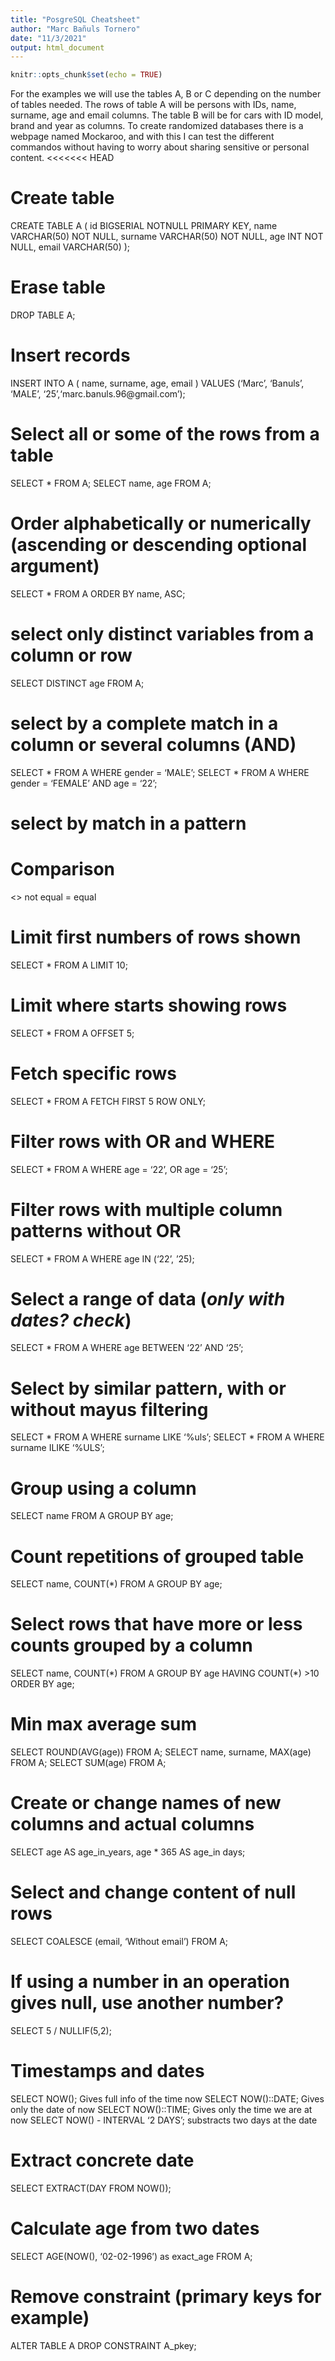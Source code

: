 ```yaml
---
title: "PosgreSQL Cheatsheet"
author: "Marc Bañuls Tornero"
date: "11/3/2021"
output: html_document
---
```


```r
knitr::opts_chunk$set(echo = TRUE)
```

For the examples we will use the tables A, B or C depending on the number of tables needed. The rows of table A will be persons with IDs, name, surname, age and email columns. The table B will be for cars with ID model, brand and year as columns. To create randomized databases there is a webpage named Mockaroo, and with this I can test the different commandos without having to worry about sharing sensitive or personal content.
<<<<<<< HEAD


# Create table
CREATE TABLE A (
id BIGSERIAL NOTNULL PRIMARY KEY,
name VARCHAR(50) NOT NULL,
surname VARCHAR(50) NOT NULL,
age INT NOT NULL,
email VARCHAR(50)
);

# Erase table
DROP TABLE A;

# Insert records
INSERT INTO A (
name,
surname,
age,
email
)
VALUES ('Marc', 'Banuls', 'MALE', '25','marc.banuls.96@gmail.com');


# Select all or some of the rows from a table
SELECT * FROM A;
SELECT name, age FROM A;

# Order alphabetically or numerically (ascending or descending optional argument)
SELECT * FROM A ORDER BY name, ASC;

# select only distinct variables from a column or row
SELECT DISTINCT age FROM A;

# select by a complete match in a column or several columns (AND)
SELECT * FROM A WHERE gender = 'MALE';
SELECT * FROM A WHERE gender = 'FEMALE' AND age = '22';

# select by match in a pattern

# Comparison
<> not equal
= equal

# Limit first numbers of rows shown
SELECT * FROM A LIMIT 10;

# Limit where starts showing rows
SELECT * FROM A OFFSET 5;

# Fetch specific rows
SELECT * FROM A FETCH FIRST 5 ROW ONLY;

# Filter rows with OR and WHERE
SELECT * FROM A WHERE age = '22', OR age = '25';

# Filter rows with multiple column patterns without OR
SELECT * FROM A WHERE age IN ('22', '25);

# Select a range of data (*only with dates? check*)
SELECT * FROM A WHERE age BETWEEN '22' AND '25';

# Select by similar pattern, with or without mayus filtering
SELECT * FROM A WHERE surname LIKE '%uls';
SELECT * FROM A WHERE surname ILIKE '%ULS';

# Group using a column
SELECT name FROM A GROUP BY age;

# Count repetitions of grouped table
SELECT name, COUNT(*) FROM A GROUP BY age;

# Select rows that have more or less counts grouped by a column
SELECT name, COUNT(\*) FROM A GROUP BY  age HAVING COUNT(\*) >10  ORDER BY age;

# Min max average sum
SELECT ROUND(AVG(age)) FROM A;
SELECT name, surname, MAX(age) FROM A;
SELECT SUM(age) FROM A;

# Create or change names of new columns and actual columns
SELECT age AS age_in_years, age * 365 AS age_in days;

# Select and change content of null rows
SELECT COALESCE (email, 'Without email') FROM A;

# If using a number in an operation gives null, use another number?
SELECT 5 / NULLIF(5,2);

# Timestamps and dates
SELECT NOW(); Gives full info of the time now
SELECT NOW()::DATE; Gives only the date of now
SELECT NOW()::TIME; Gives only the time we are at now
SELECT NOW() - INTERVAL '2 DAYS'; substracts two days at the date

# Extract concrete date
SELECT EXTRACT(DAY FROM NOW());

# Calculate age from two dates
SELECT AGE(NOW(), '02-02-1996') as exact_age FROM A;

# Remove constraint (primary keys for example)
ALTER TABLE A DROP CONSTRAINT A_pkey;
















































